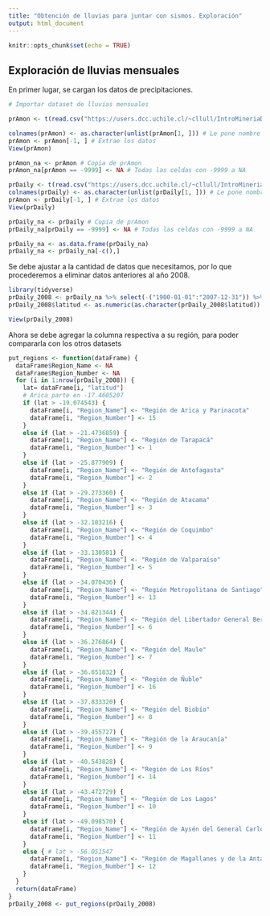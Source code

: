 ```yaml
---
title: "Obtención de lluvias para juntar con sismos. Exploración"
output: html_document
---
```


```r
knitr::opts_chunk$set(echo = TRUE)
```


## Exploración de lluvias mensuales

En primer lugar, se cargan los datos de precipitaciones.
```r
# Importar dataset de lluvias mensuales

prAmon <- t(read.csv("https://users.dcc.uchile.cl/~cllull/IntroMineriaDatos/DataSets/cr2_prAmon_2018/cr2_prAmon_2018.txt"))

colnames(prAmon) <- as.character(unlist(prAmon[1, ])) # Le pone nombre a las columnas
prAmon <- prAmon[-1, ] # Extrae los datos
View(prAmon)

prAmon_na <- prAmon # Copia de prAmon
prAmon_na[prAmon == -9999] <- NA # Todas las celdas con -9999 a NA
```

```r
prDaily <- t(read.csv("https://users.dcc.uchile.cl/~cllull/IntroMineriaDatos/DataSets/cr2_prDaily_2018/cr2_prDaily_2018.txt"))
colnames(prDaily) <- as.character(unlist(prDaily[1, ])) # Le pone nombre a las columnas
prAmon <- prDaily[-1, ] # Extrae los datos
View(prDaily)

prDaily_na <- prDaily # Copia de prAmon
prDaily_na[prDaily == -9999] <- NA # Todas las celdas con -9999 a NA

prDaily_na <- as.data.frame(prDaily_na)
prDaily_na <- prDaily_na[-c(),]
```

Se debe ajustar a la cantidad de datos que necesitamos, por lo que procederemos a eliminar datos anteriores al año 2008.

```r
library(tidyverse)
prDaily_2008 <- prDaily_na %>% select(-("1900-01-01":"2007-12-31")) %>% select(-(institucion:fuente))
prDaily_2008$latitud <- as.numeric(as.character(prDaily_2008$latitud))

View(prDaily_2008)
```

Ahora se debe agregar la columna respectiva a su región, para poder compararla con los otros datasets

```r
put_regions <- function(dataFrame) {
  dataFrame$Region_Name <- NA
  dataFrame$Region_Number <- NA
  for (i in 1:nrow(prDaily_2008)) {
    lat= dataFrame[i, "latitud"]
    # Arica parte en -17.4605207
    if (lat > -19.074543) {
      dataFrame[i, "Region_Name"] <- "Región de Arica y Parinacota"
      dataFrame[i, "Region_Number"] <- 15
    }
    else if (lat > -21.4736859) {
      dataFrame[i, "Region_Name"] <- "Región de Tarapacá"
      dataFrame[i, "Region_Number"] <- 1
    }
    else if (lat > -25.877909) {
      dataFrame[i, "Region_Name"] <- "Región de Antofagasta"
      dataFrame[i, "Region_Number"] <- 2
    }
    else if (lat > -29.273360) {
      dataFrame[i, "Region_Name"] <- "Región de Atacama"
      dataFrame[i, "Region_Number"] <- 3
    }
    else if (lat > -32.103216) {
      dataFrame[i, "Region_Name"] <- "Región de Coquimbo"
      dataFrame[i, "Region_Number"] <- 4
    }
    else if (lat > -33.130581) {
      dataFrame[i, "Region_Name"] <- "Región de Valparaíso"
      dataFrame[i, "Region_Number"] <- 5
    }
    else if (lat > -34.070436) {
      dataFrame[i, "Region_Name"] <- "Región Metropolitana de Santiago"
      dataFrame[i, "Region_Number"] <- 13
    }
    else if (lat > -34.821344) {
      dataFrame[i, "Region_Name"] <- "Región del Libertador General Bernardo O’Higgins"
      dataFrame[i, "Region_Number"] <- 6
    }
    else if (lat > -36.276864) {
      dataFrame[i, "Region_Name"] <- "Región del Maule"
      dataFrame[i, "Region_Number"] <- 7
    }
    else if (lat > -36.651832) {
      dataFrame[i, "Region_Name"] <- "Región de Ñuble"
      dataFrame[i, "Region_Number"] <- 16
    }
    else if (lat > -37.833320) {
      dataFrame[i, "Region_Name"] <- "Región del Biobío"
      dataFrame[i, "Region_Number"] <- 8
    }
    else if (lat > -39.455727) {
      dataFrame[i, "Region_Name"] <- "Región de la Araucanía"
      dataFrame[i, "Region_Number"] <- 9
    }
    else if (lat > -40.543828) {
      dataFrame[i, "Region_Name"] <- "Región de Los Ríos"
      dataFrame[i, "Region_Number"] <- 14
    }
    else if (lat > -43.472729) {
      dataFrame[i, "Region_Name"] <- "Región de Los Lagos"
      dataFrame[i, "Region_Number"] <- 10
    }
    else if (lat > -49.098570) {
      dataFrame[i, "Region_Name"] <- "Región de Aysén del General Carlos Ibáñez del Campo"
      dataFrame[i, "Region_Number"] <- 11
    }
    else { # lat > -56.051547
      dataFrame[i, "Region_Name"] <- "Región de Magallanes y de la Antártica Chilena"
      dataFrame[i, "Region_Number"] <- 12
    }
  }
  return(dataFrame)
}
prDaily_2008 <- put_regions(prDaily_2008)

```

```r

```

